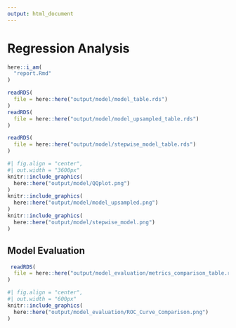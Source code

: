 ---
output: html_document
---



# Regression Analysis

```{r, echo=FALSE}
here::i_am(
  "report.Rmd"
)
```


```{r}
readRDS(
  file = here::here("output/model/model_table.rds") 
)
readRDS(
  file = here::here("output/model/model_upsampled_table.rds") 
)

readRDS(
  file = here::here("output/model/stepwise_model_table.rds")
)
```


```{r}
#| fig.align = "center",
#| out.width = "3600px"
knitr::include_graphics(
  here::here("output/model/QQplot.png")
)
knitr::include_graphics(
  here::here("output/model/model_upsampled.png")
)
knitr::include_graphics(
  here::here("output/model/stepwise_model.png")
)
```

## Model Evaluation

```{r}
 readRDS(
  file = here::here("output/model_evaluation/metrics_comparison_table.rds") 
)
```


```{r}
#| fig.align = "center",
#| out.width = "600px"
knitr::include_graphics(
  here::here("output/model_evaluation/ROC_Curve_Comparison.png")
)
```
